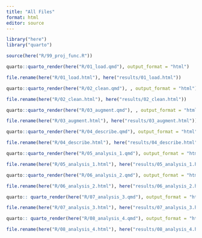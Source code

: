 ```yaml
---
title: "All Files"
format: html
editor: source
---
```


```r
library("here")
library("quarto")
```

```r
source(here("R/99_proj_func.R"))
```

```r
quarto::quarto_render(here("R/01_load.qmd"), output_format = "html")
```

```r
file.rename(here("R/01_load.html"), here("results/01_load.html"))
```

```r
quarto::quarto_render(here("R/02_clean.qmd"), , output_format = "html")
```

```r
file.rename(here("R/02_clean.html"), here("results/02_clean.html"))
```

```r

quarto::quarto_render(here("R/03_augment.qmd"), , output_format = "html")
```

```r
file.rename(here("R/03_augment.html"), here("results/03_augment.html"))
```

```r

quarto::quarto_render(here("R/04_describe.qmd"), output_format = "html")
```

```r
file.rename(here("R/04_describe.html"), here("results/04_describe.html"))
```

```r
quarto::quarto_render(here("R/05_analysis_1.qmd"), output_format = "html")
```

```r
file.rename(here("R/05_analysis_1.html"), here("results/05_analysis_1.html"))
```

```r
quarto::quarto_render(here("R/06_analysis_2.qmd"), output_format = "html")
```

```r
file.rename(here("R/06_analysis_2.html"), here("results/06_analysis_2.html"))
```

```r
quarto:: quarto_render(here("R/07_analysis_3.qmd"), output_format = "html")
```

```r
file.rename(here("R/07_analysis_3.html"), here("results/07_analysis_3.html"))
```

```r
quarto:: quarto_render(here("R/08_analysis_4.qmd"), output_format = "html")
```

```r
file.rename(here("R/08_analysis_4.html"), here("results/08_analysis_4.html"))
```
